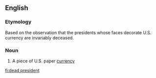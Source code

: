 ==English==

===Etymology===
Based on the observation that the presidents whose faces decorate U.S. currency are invariably deceased.

===Noun===
{{en-noun|sg=[[dead]] [[president]]}}

# {{US|slang}} A piece of U.S. paper [[currency]]

[[fi:dead president]]